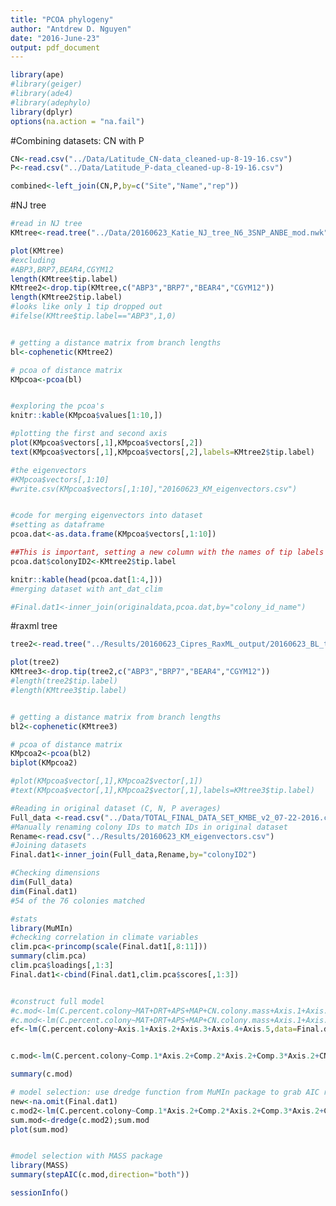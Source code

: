 ```yaml
---
title: "PCOA phylogeny"
author: "Antdrew D. Nguyen"
date: "2016-June-23"
output: pdf_document
---
```

```r
library(ape)
#library(geiger)
#library(ade4)
#library(adephylo)
library(dplyr)
options(na.action = "na.fail")
```

#Combining datasets: CN with P
```r
CN<-read.csv("../Data/Latitude_CN-data_cleaned-up-8-19-16.csv")
P<-read.csv("../Data/Latitude_P-data_cleaned-up-8-19-16.csv")

combined<-left_join(CN,P,by=c("Site","Name","rep"))
```



#NJ tree
```r

#read in NJ tree
KMtree<-read.tree("../Data/20160623_Katie_NJ_tree_N6_3SNP_ANBE_mod.nwk")

plot(KMtree)
#excluding
#ABP3,BRP7,BEAR4,CGYM12
length(KMtree$tip.label)
KMtree2<-drop.tip(KMtree,c("ABP3","BRP7","BEAR4","CGYM12"))
length(KMtree2$tip.label)
#looks like only 1 tip dropped out
#ifelse(KMtree$tip.label=="ABP3",1,0)


# getting a distance matrix from branch lengths
bl<-cophenetic(KMtree2)

# pcoa of distance matrix
KMpcoa<-pcoa(bl)


#exploring the pcoa's
knitr::kable(KMpcoa$values[1:10,])

#plotting the first and second axis
plot(KMpcoa$vectors[,1],KMpcoa$vectors[,2])
text(KMpcoa$vectors[,1],KMpcoa$vectors[,2],labels=KMtree2$tip.label)

#the eigenvectors
#KMpcoa$vectors[,1:10]
#write.csv(KMpcoa$vectors[,1:10],"20160623_KM_eigenvectors.csv")


#code for merging eigenvectors into dataset
#setting as dataframe
pcoa.dat<-as.data.frame(KMpcoa$vectors[,1:10])

##This is important, setting a new column with the names of tip labels
pcoa.dat$colonyID2<-KMtree2$tip.label

knitr::kable(head(pcoa.dat[1:4,]))
#merging dataset with ant_dat_clim

#Final.dat1<-inner_join(originaldata,pcoa.dat,by="colony_id_name")

```

#raxml tree
```r
tree2<-read.tree("../Results/20160623_Cipres_RaxML_output/20160623_BL_tree_parsed.newick")

plot(tree2)
KMtree3<-drop.tip(tree2,c("ABP3","BRP7","BEAR4","CGYM12"))
#length(tree2$tip.label)
#length(KMtree3$tip.label)


# getting a distance matrix from branch lengths
bl2<-cophenetic(KMtree3)

# pcoa of distance matrix
KMpcoa2<-pcoa(bl2)
biplot(KMpcoa2)

#plot(KMpcoa$vector[,1],KMpcoa2$vector[,1])
#text(KMpcoa$vector[,1],KMpcoa2$vector[,1],labels=KMtree3$tip.label)
```

```r
#Reading in original dataset (C, N, P averages)
Full_data <-read.csv("../Data/TOTAL_FINAL_DATA_SET_KMBE_v2_07-22-2016.csv")
#Manually renaming colony IDs to match IDs in original dataset
Rename<-read.csv("../Results/20160623_KM_eigenvectors.csv")
#Joining datasets
Final.dat1<-inner_join(Full_data,Rename,by="colonyID2")

#Checking dimensions
dim(Full_data)
dim(Final.dat1)
#54 of the 76 colonies matched


```

```r
#stats
library(MuMIn)
#checking correlation in climate variables
clim.pca<-princomp(scale(Final.dat1[,8:11]))
summary(clim.pca)
clim.pca$loadings[,1:3]
Final.dat1<-cbind(Final.dat1,clim.pca$scores[,1:3])


#construct full model
#c.mod<-lm(C.percent.colony~MAT+DRT+APS+MAP+CN.colony.mass+Axis.1+Axis.2+Axis.3+Axis.4+Axis.5+MAT*Axis.1+MAT*Axis.2+MAT*Axis.3+MAT*Axis.4+MAT*Axis.5+DRT*Axis.1+DRT*Axis.2+DRT*Axis.3+DRT*Axis.4+DRT*Axis.5+APS*Axis.1+APS*Axis.2+APS*Axis.3+APS*Axis.4+APS*Axis.5+MAP*Axis.1+MAP*Axis.2+MAP*Axis.3+MAP*Axis.4+MAP*Axis.5+CN.colony.mass*Axis.1+CN.colony.mass*Axis.2+CN.colony.mass*Axis.3+CN.colony.mass*Axis.4+CN.colony.mass*Axis.5, data=na.omit(Final.dat1))
#c.mod<-lm(C.percent.colony~MAT+DRT+APS+MAP+CN.colony.mass+Axis.1+Axis.2+Axis.3+Axis.1*DRT+Axis.1*APS+Axis.2*DRT+Axis.2*APS+Axis.3*DRT+Axis.3*APS, data=na.omit(Final.dat1))
ef<-lm(C.percent.colony~Axis.1+Axis.2+Axis.3+Axis.4+Axis.5,data=Final.dat1);summary(ef)


c.mod<-lm(C.percent.colony~Comp.1*Axis.2+Comp.2*Axis.2+Comp.3*Axis.2+CN.colony.mass,data=Final.dat1)

summary(c.mod)

# model selection: use dredge function from MuMIn package to grab AIC rankings of subset models
new<-na.omit(Final.dat1)
c.mod2<-lm(C.percent.colony~Comp.1*Axis.2+Comp.2*Axis.2+Comp.3*Axis.2+CN.colony.mass,data=new)
sum.mod<-dredge(c.mod2);sum.mod
plot(sum.mod)


#model selection with MASS package
library(MASS)
summary(stepAIC(c.mod,direction="both"))


```


```r
sessionInfo()
```

